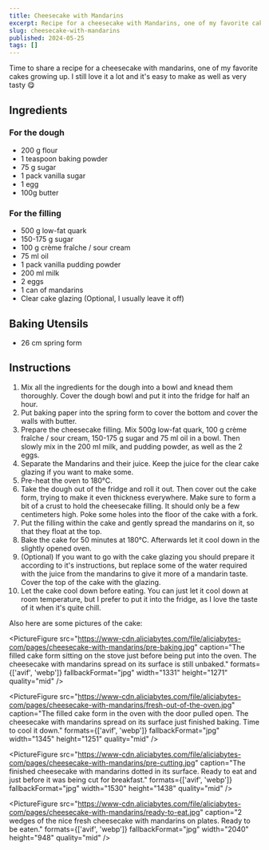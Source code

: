 ```yaml
---
title: Cheesecake with Mandarins
excerpt: Recipe for a cheesecake with Mandarins, one of my favorite cakes growing up. I still love it a lot and it's easy to make as well as very tasty 😋
slug: cheesecake-with-mandarins
published: 2024-05-25
tags: []
---
```



Time to share a recipe for a cheesecake with mandarins, one of my favorite cakes growing up. I still love it a lot and it's easy to make as well as very tasty 😋

## Ingredients

### For the dough

- 200 g flour
- 1 teaspoon baking powder
- 75 g sugar
- 1 pack vanilla sugar
- 1 egg
- 100g butter

### For the filling

- 500 g low-fat quark
- 150-175 g sugar
- 100 g crème fraîche / sour cream
- 75 ml oil
- 1 pack vanilla pudding powder
- 200 ml milk
- 2 eggs
- 1 can of mandarins
- Clear cake glazing (Optional, I usually leave it off)

## Baking Utensils

- 26 cm spring form

## Instructions

1. Mix all the ingredients for the dough into a bowl and knead them thoroughly. Cover the dough bowl and put it into the fridge for half an hour.
2. Put baking paper into the spring form to cover the bottom and cover the walls with butter.
3. Prepare the cheesecake filling. Mix 500g low-fat quark, 100 g crème fraîche / sour cream, 150-175 g sugar and 75 ml oil in a bowl. Then slowly mix in the 200 ml milk, and pudding powder, as well as the 2 eggs.
4. Separate the Mandarins and their juice. Keep the juice for the clear cake glazing if you want to make some.
5. Pre-heat the oven to 180°C.
6. Take the dough out of the fridge and roll it out. Then cover out the cake form, trying to make it even thickness everywhere. Make sure to form a bit of a crust to hold the cheesecake filling. It should only be a few centimeters high. Poke some holes into the floor of the cake with a fork.
7. Put the filling within the cake and gently spread the mandarins on it, so that they float at the top.
8. Bake the cake for 50 minutes at 180°C. Afterwards let it cool down in the slightly opened oven.
9. (Optional) If you want to go with the cake glazing you should prepare it according to it's instructions, but replace some of the water required with the juice from the mandarins to give it more of a mandarin taste. Cover the top of the cake with the glazing.
10. Let the cake cool down before eating. You can just let it cool down at room temperature, but I prefer to put it into the fridge, as I love the taste of it when it's quite chill.

Also here are some pictures of the cake:

<PictureFigure src="https://www-cdn.aliciabytes.com/file/aliciabytes-com/pages/cheesecake-with-mandarins/pre-baking.jpg" caption="The filled cake form sitting on the stove just before being put into the oven. The cheesecake with mandarins spread on its surface is still unbaked." formats={['avif', 'webp']} fallbackFormat="jpg" width="1331" height="1271" quality="mid" />

<PictureFigure src="https://www-cdn.aliciabytes.com/file/aliciabytes-com/pages/cheesecake-with-mandarins/fresh-out-of-the-oven.jpg" caption="The filled cake form in the oven with the door pulled open. The cheesecake with mandarins spread on its surface just finished baking. Time to cool it down." formats={['avif', 'webp']} fallbackFormat="jpg" width="1345" height="1251" quality="mid" />

<PictureFigure src="https://www-cdn.aliciabytes.com/file/aliciabytes-com/pages/cheesecake-with-mandarins/pre-cutting.jpg" caption="The finished cheesecake with mandarins dotted in its surface. Ready to eat and just before it was being cut for breakfast." formats={['avif', 'webp']} fallbackFormat="jpg" width="1530" height="1438" quality="mid" />

<PictureFigure src="https://www-cdn.aliciabytes.com/file/aliciabytes-com/pages/cheesecake-with-mandarins/ready-to-eat.jpg" caption="2 wedges of the nice fresh cheesecake with mandarins on plates. Ready to be eaten." formats={['avif', 'webp']} fallbackFormat="jpg" width="2040" height="948" quality="mid" />
